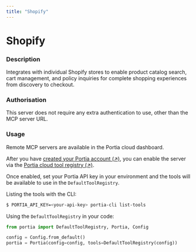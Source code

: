 ```yaml
---
title: "Shopify"
---
```

<!-- WARNING: This file is auto-generated by generate_tool_docs.py. Do not edit manually. -->


# Shopify

### Description

Integrates with individual Shopify stores to enable product catalog search, cart management, and policy inquiries for complete shopping experiences from discovery to checkout.

### Authorisation

This server does not require any extra authentication to use, other than the MCP server URL.

### Usage

Remote MCP servers are available in the Portia cloud dashboard.

After you have [created your Portia account (↗)](/setup-account), you can enable the server via the [Portia cloud tool registry (↗)](/cloud-tool-registry).

Once enabled, set your Portia API key in your environment and the tools will be available to use in the `DefaultToolRegistry`.

Listing the tools with the CLI:
```bash
$ PORTIA_API_KEY=<your-api-key> portia-cli list-tools
```

Using the `DefaultToolRegistry` in your code:
```python
from portia import DefaultToolRegistry, Portia, Config

config = Config.from_default()
portia = Portia(config=config, tools=DefaultToolRegistry(config))
```

